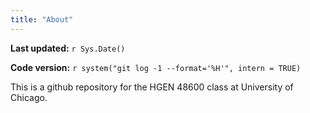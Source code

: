 ```yaml
---
title: "About"
---
```


**Last updated:** `r Sys.Date()`

**Code version:** `r system("git log -1 --format='%H'", intern = TRUE)`

This is a github repository for the HGEN 48600 class at University of Chicago. 

